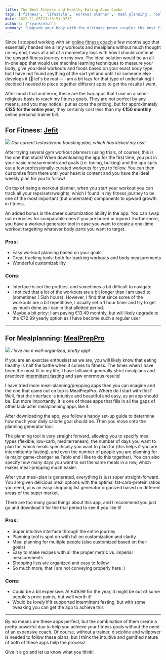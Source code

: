```yaml
---
title: The Best Fitness and Healthy Eating Apps Combo
tags: ['fitness', 'lifestyle', 'workout planner', 'meal planning', 'online fitness coaching', 'Jefit', 'MealPrepPro', 'machine learning', 'body measurements', 'personal trainer', 'calorie counting', 'health', 'nutrition', 'exercise', 'weightlifting', 'gym', 'planning tools']
date: 2022-11-05T23:13:51.973Z
authors: ['ryankretch']
summary: "Upgrade your body with the ultimate power couple: the best fitness and healthy eating app. They'll whip you into shape faster than you can say 'burpee.' Start sweating smarter, not harder."
---
```

Since I stopped working with an [online fitness coach](https://www.thefabryk.com/blog/invest-in-online-fitness-coaching/) a few months ago that essentially handed me all my workouts and mealplans without much thought on my end, I was at a bit of a momentary loss with how I should continue the upward fitness journey on my own. The ideal solution would be an all-in-one app that would use machine learning techniques to measure your body, give you ideal workouts and foods based on your exact body type, but I have not found anything of the sort yet and until I or someone else develops it (🤪 let's be real -- I am a bit lazy for that type of undertaking) I decided I needed to piece together different apps to get the results I want.

After much trial and error, these are the two apps that I use on a semi-religious basis to reach my fitness goals. They are not perfect by any means, and you may notice I put as cons the pricing, but for approximately **€125 for the entire year**, they certainly cost less than my **€150 monthly** online personal trainer bill. 

## For Fitness: [Jefit](https://jefit.page.link/eCTJ)

![](https://res.cloudinary.com/dx4cuted1/image/upload/q_60/v1666529898/fitness/IMG_8558_bucwob.png)
*Our current testosterone boosting plan, which has kicked my ass!*

After trying several gym workout planners (using trials, of course), this is the one that stuck! When downloading the app for the first time, you put in your basic measurements and goals (i.e. toning, bulking) and the app spits out a few professionally-curated workouts for you to follow. You can then customize from there until your heart is content and you have the ideal weekly plan for you to follow! 

On top of being a workout planner, when you start your workout you can track all your reps/sets/weights, which I found in my fitness journey to be one of the most important (but underrated) components to upward growth in fitness. 

An added bonus is the sheer customization ability in the app. You can swap out exercises for comparable ones if you are bored or injured. Furthermore, you have a workout generator tool in case you want to create a one-time workout targetting whatever body parts you want to target. 

### Pros:
- Easy workout planning based on your goals 
- Great tracking tools: both for tracking workouts and body measurements 
- Wonderful customizability

### Cons:
- Interface is not the prettiest and sometimes a bit difficult to navigate
- I noticed that a lot of the workouts are a bit longer than I am used to (sometimes 1.5ish hours). However, I find that since some of the workouts are a bit repetititive, I usually set a 1 hour timer and try to get as much done as I can in that allotted period. 
- Maybe a bit pricy: I am paying €13.49 monthly, but will likely upgrade to the €72.99 yearly option as I have become such a regular user

---

## For Mealplanning: [MealPrepPro](https://www.mealpreppro.com/)

![](https://res.cloudinary.com/dx4cuted1/image/upload/q_60/v1666529892/fitness/IMG_8559_nqxp5x.png)
*I love me a well-organized, pretty app!*

If you are an exercise enthusiast as we are, you will likely know that eating healthy is half the battle when it comes to fitness. The times when I have been the most fit in my life, I have followed generally strict mealplans and practiced [intermittent fasting](https://www.healthline.com/nutrition/intermittent-fasting-guide) and saw enormous results!

I have tried more meal-planning/prepping apps then you can imagine and the one that came out on top is MealPrepPro. Where do I start with this? Well, first the interface is intuitive and beautiful and easy, as an app should be. But more importantly, it is one of those apps that fills in all the gaps of other lackluster mealplanning apps like it. 

After downloading the app, you follow a handy set-up guide to determine how much your daily calorie goal should be. Then you move onto the planning generator tool. 

The planning tool is very straight forward, allowing you to specify meal types (flexible, low-carb, mediterranean), the number of days you want to plan for, which meals specifically you want to plan for (this helps if you are intermittently fasting), and even the number of people you are planning for (a major game-changer as Fabio and I like to do this together). You can also specify how many days you want to eat the same meals in a row, which makes meal-prepping much easier. 

After your meal-plan is generated, everything is just super straight-forward. You are given delicious meal options with the optimal fat-carb-protein ratios you need, plus an easy shopping list generator organized based on different areas of the super market. 

There are too many good things about this app, and I recommend you just go and download it for the trial period to see if you like it!

### Pros:
- Super intuitive interface through the entire journey
- Planning tool is spot on with full on customization and clarity 
- Meal planning for multiple people (also customized based on their goals)
- Easy to make recipes with all the proper metric vs. imperial measurements
- Shopping lists are organized and easy to follow
- So much more, that I am not conveying properly here :) 

### Cons:
- Could be a bit expensive. At €49.99 for the year, it might be out of some people's price points, but well worth it! 
- Would be lovely if it supported intermittent fasting, but with some tweaking you can get the app to achieve this 

---

By no means are these apps perfect, but the combination of them create a pretty powerful duo to help you achieve your fitness goals without the need of an expensive coach. Of course, without a trainer, discipline and willpower is needed to follow these plans, but I think the intuitive and gamified nature of both of these apps help the process! 

Give it a go and let us know what you think!

